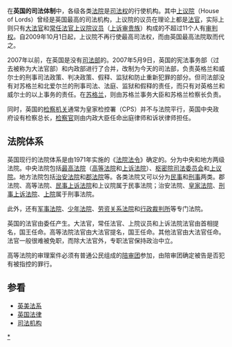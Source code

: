 {{PoliticsUK}}
{{legal}}
在'''英国的司法体制'''中，各级各类[[法院|法院]]是[[司法权|司法权]]的行使机构。其中[[英国上议院|上议院]]（House of Lords）曾经是英国最高的司法机构，上议院的议员在理论上都是[[法官|法官]]，实际上则只有[[大法官_(英國)|大法官]]和[[常任法官上议院议员|常任法官上议院议员]]（[[上诉审贵族|上诉审贵族]]）构成的不超过11个人有[[审判权|审判权]]。自2009年10月1日起，上议院不再行使最高司法权，而由英国最高法院取而代之。

2007年以前，在英国是没有[[英國司法部|司法部]]的。2007年5月9日，英国的宪法事务部（过去被称为大法官部）和内政部进行了合并，改制为今天的司法部，负责英格兰和威尔士的刑事司法政策、判决政策、假释、监狱和防止重新犯罪的部分。但司法部没有对苏格兰和北爱尔兰的刑事司法、法庭、监狱和假释的责任，而只有对英格兰和威尔士的以上事务的责任。在[[苏格兰|苏格兰]]，则由苏格兰事务大臣和苏格兰检察长负责。

同时，英国的[[检察机关|检察机关]]通常为皇家检控署（CPS）并不与法院平行，英国中央政府设有检察总长，[[检察官|检察官]]则由内政大臣任命出庭律师和诉状律师担任。

==法院体系==

英国现行的法院体系是由1971年实施的《[[1971年法院法令|法院法令]]》确定的。分为中央和地方两级法院。中央法院包括[[最高法院|最高法院]]（[[高等法院|高等法院]]和[[上诉法院|上诉法院]]）、[[枢密院司法委员会|枢密院司法委员会]]和[[上议院|上议院]]。地方法院包括[[治安法院|治安法院]]和[[郡法院|郡法院]]等。各类法院又可以分为[[民事|民事]]和[[刑事|刑事]]两类。郡法院、高等法院、[[民事上诉法院|民事上诉法院]]和上议院属于民事法院；治安法院、[[皇家法院|皇家法院]]、[[刑事上诉法院|刑事上诉法院]]、[[上院|上院]]属于刑事法院。

此外，还有[[军事法院|军事法院]]、[[少年法院|少年法院]]、[[劳资关系法院|劳资关系法院]]和[[行政裁判所|行政裁判所]]等专门法院。

英国的法官由委任产生。大法官，常任法官、上院议员和上诉法院法官由首相提名，国王任命。高等法院法官由大法官提名，国王任命。其他法官由大法官任命。法官一般很难被免职，而除大法官外，专职法官保持政治中立。

高等法院的审理案件必须有普通公民组成的[[陪审团|陪审团]]参加，由陪审团确定被告是否犯有被指控的罪行。


==参看==
* [[英美法系|英美法系]]
* [[英国法律|英国法律]]
* [[司法机构|司法机构]]

{{UK-stub}}
{{law-stub}}
[[Category:英国司法|*]]